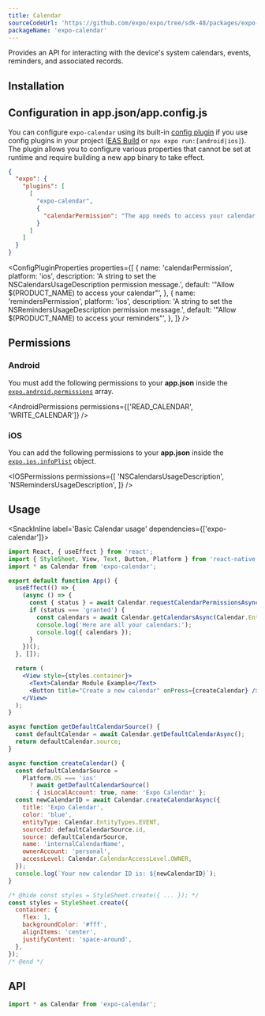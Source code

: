```yaml
---
title: Calendar
sourceCodeUrl: 'https://github.com/expo/expo/tree/sdk-48/packages/expo-calendar'
packageName: 'expo-calendar'
---
```



Provides an API for interacting with the device's system calendars, events, reminders, and associated records.

<PlatformsSection android emulator ios simulator />

## Installation

<APIInstallSection />

## Configuration in app.json/app.config.js

You can configure `expo-calendar` using its built-in [config plugin](/guides/config-plugins) if you use config plugins in your project ([EAS Build](/build/introduction) or `npx expo run:[android|ios]`). The plugin allows you to configure various properties that cannot be set at runtime and require building a new app binary to take effect.

<ConfigPluginExample>

```json app.json
{
  "expo": {
    "plugins": [
      [
        "expo-calendar",
        {
          "calendarPermission": "The app needs to access your calendar.",
        }
      ]
    ]
  }
}
```

</ConfigPluginExample>

<ConfigPluginProperties
  properties={[
    {
      name: 'calendarPermission',
      platform: 'ios',
      description: 'A string to set the NSCalendarsUsageDescription permission message.',
      default: '"Allow $(PRODUCT_NAME) to access your calendar"',
    },
    {
      name: 'remindersPermission',
      platform: 'ios',
      description: 'A string to set the NSRemindersUsageDescription permission message.',
      default: '"Allow $(PRODUCT_NAME) to access your reminders"',
    },
  ]}
/>

## Permissions

### Android

You must add the following permissions to your **app.json** inside the [`expo.android.permissions`](/versions/latest/config/app/#permissions) array.

<AndroidPermissions permissions={['READ_CALENDAR', 'WRITE_CALENDAR']} />

### iOS

You can add the following permissions to your **app.json** inside the [`expo.ios.infoPlist`](/versions/latest/config/app/#infoplist) object.

<IOSPermissions
  permissions={[
    'NSCalendarsUsageDescription',
    'NSRemindersUsageDescription',
  ]}
/>

## Usage

<SnackInline label='Basic Calendar usage' dependencies={['expo-calendar']}>

```jsx
import React, { useEffect } from 'react';
import { StyleSheet, View, Text, Button, Platform } from 'react-native';
import * as Calendar from 'expo-calendar';

export default function App() {
  useEffect(() => {
    (async () => {
      const { status } = await Calendar.requestCalendarPermissionsAsync();
      if (status === 'granted') {
        const calendars = await Calendar.getCalendarsAsync(Calendar.EntityTypes.EVENT);
        console.log('Here are all your calendars:');
        console.log({ calendars });
      }
    })();
  }, []);

  return (
    <View style={styles.container}>
      <Text>Calendar Module Example</Text>
      <Button title="Create a new calendar" onPress={createCalendar} />
    </View>
  );
}

async function getDefaultCalendarSource() {
  const defaultCalendar = await Calendar.getDefaultCalendarAsync();
  return defaultCalendar.source;
}

async function createCalendar() {
  const defaultCalendarSource =
    Platform.OS === 'ios'
      ? await getDefaultCalendarSource()
      : { isLocalAccount: true, name: 'Expo Calendar' };
  const newCalendarID = await Calendar.createCalendarAsync({
    title: 'Expo Calendar',
    color: 'blue',
    entityType: Calendar.EntityTypes.EVENT,
    sourceId: defaultCalendarSource.id,
    source: defaultCalendarSource,
    name: 'internalCalendarName',
    ownerAccount: 'personal',
    accessLevel: Calendar.CalendarAccessLevel.OWNER,
  });
  console.log(`Your new calendar ID is: ${newCalendarID}`);
}

/* @hide const styles = StyleSheet.create({ ... }); */
const styles = StyleSheet.create({
  container: {
    flex: 1,
    backgroundColor: '#fff',
    alignItems: 'center',
    justifyContent: 'space-around',
  },
});
/* @end */
```

</SnackInline>

## API

```js
import * as Calendar from 'expo-calendar';
```

<APISection packageName="expo-calendar" apiName="Calendar" />
